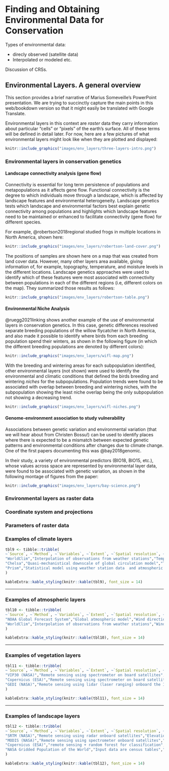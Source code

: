 #  Finding and Obtaining Environmental Data for Conservation {#envdata}

Types of environmental data:

- direcly observed (satellite data)
- Interpolated or modeled etc.

Discussion of CRSs.

## Environmental Layers. A general overview

This section provides a brief narrative of Marius Someveille's
PowerPoint presentation.  We are trying to succinctly capture the
main points in this web/bookdown version so that it might easily
be translated with Google Translate.

Environmental layers in this context are _raster_ data they carry
information about particular "cells" or "pixels" of the earth's surface.
All of these terms will be defined in detail later. For now, here are a few
pictures of what environmental layers might look like when they are plotted
and displayed:
  
```r
knitr::include_graphics("images/env_layers/three-layers-intro.png")
```
  
  
### Environmental layers in conservation genetics

#### Landscape connectivity analysis (gene flow)

Connectivity is essential for long term persistence of populations and metapopulations as it affects gene flow. Functional connectivity is the degree to which individuals move through a landscape, which is affected by landscape features and environmental heterogeneity. Landscape genetics tests which landscape and environmental factors best explain genetic connectivity among populations and highlights which landscape features need to be maintained or enhanced to facilitate connectivity (gene flow) for different species. 

For example, @robertson2018regional studied frogs in multiple locations in
North America, shown here:
  
```r
knitr::include_graphics("images/env_layers/robertson-land-cover.png")
``` 
  
The positions of samples are shown here on a map that was created from
land cover data.  However, many other layers area available, giving information
of, for example, topography, temperature, and moisture levels in the different
locations.  Landscape genetics approaches were used to identify which of these 
features were most associated with connectivity between populations in
each of the different regions (i.e, different colors on the map).  They summarized
those results as follows:
  
```r
knitr::include_graphics("images/env_layers/robertson-table.png")
``` 
  
  
#### Environmental Niche Analysis

@ruegg2021linking shows another example of the use of environmental layers
in conservation genetics.  In this case, genetic differences resolved separate
breeding populations of the willow flycatcher in North America, and also made it
possible to identify where birds from each breeding population spend their
winters, as shown in the following figure (in which the different breeding
populations are denoted by different colors):
  
```r
knitr::include_graphics("images/env_layers/wifl-map.png")
``` 

With the breeding and wintering areas for each subpopulation identified,
other environmental layers (not shown) were used to identify the environmental
and climatic conditions that defined the birds breeding and wintering
_niches_ for the subpopulations. Population trends were found to be associated
with overlap between breeding and wintering niches, with the subpopulation showing 
the least niche overlap being the only subpopulation not showing a decreasing trend.
  
```r
knitr::include_graphics("images/env_layers/wifl-niches.png")
``` 


#### Genome-environment association to study vulnerability

Associations between genetic variation and environmental variation
(that we will hear about from Christen Bossu!) can be used to identify
places where there is expected to be a mismatch between expected genetic patterns
and environmental conditions after changes due to climate change.  One of the first
papers documenting this was @bay2018genomic.  

In their study, a variety of environmental predictors (BIO18, BIO15, etc.), whose
values across space are represented by environmental layer data, were found to
be associated with genetic variation, as shown in the following montage of
figures from the paper:
  
```r
knitr::include_graphics("images/env_layers/bay-science.png")
``` 
  


### Environmental layers as raster data

### Coordinate system and projections

### Parameters of raster data


### Examples of climate layers

```r
tbl9 <- tibble::tribble(
~`Source`, ~`Method`, ~`Variables`, ~`Extent`, ~`Spatial resolution`, ~`Temporal resolution`,
"WorldClim","Interpolation of observations from weather stations","Temperature Precipitation Solar radiation BIOCLIM","Global","30 sec (~1km2) 2.5 min 5 min 10 min (~340 km2)","Monthly 1970 – 2000",
"Chelsa","Quasi-mechanistical downscale of global circulation model","Temperature Precipitation BIOCLIM","Global","30 arc sec (~1km2)","Monthly 1979 – 2018",
"Prism","Statistical model using weather station data  and atmospheric process","Temperature Precipitation","USA","30 arc sec (~1km2)","Monthly 1981–2010"
)

kableExtra::kable_styling(knitr::kable(tbl9), font_size = 14)
```

---

### Examples of atmospheric layers


```r
tbl10 <- tibble::tribble(
~`Source`, ~`Method`, ~`Variables`, ~`Extent`, ~`Spatial resolution`, ~`Temporal resolution`,
"NOAA Global Forecast System","Global atmospheric model","Wind direction Wind speed","Global","0.5 deg","6 times / day 2011 – present",
"WorldClim","Interpolation of observations from weather stations","Wind speed Water vapor pressure","Global","30 sec (~1km2) 2.5 min 5 min 10 min (~340 km2)","Monthly 1970 – 2000"
)

kableExtra::kable_styling(knitr::kable(tbl10), font_size = 14)
```

---


### Examples of vegetation layers

```r
tbl11 <- tibble::tribble(
~`Source`, ~`Method`, ~`Variables`, ~`Extent`, ~`Spatial resolution`, ~`Temporal resolution`,
"VIP30 (NASA)","Remote sensing using spectrometer on board satellites","NDVI EVI","Global","0.05 deg ~5.6km","Monthly 1981 – 2014",
"Copernicus (ESA)","Remote sensing using spectrometer on board satellites","NDVI EVI","Global","300m","10-day Present",
"GEDI (NASA)","Remote sensing using lidar (laser ranging) onboard the ISS","Vertical profile of vegetation: canopy height, canopy vertical structure, ground elevation ","51.6 deg N and S latitudes ","25m","Annual Present"
)

kableExtra::kable_styling(knitr::kable(tbl11), font_size = 14)
```

---


### Examples of landscape layers

```r
tbl12 <- tibble::tribble(
~`Source`, ~`Method`, ~`Variables`, ~`Extent`, ~`Spatial resolution`, ~`Temporal resolution`,
"SRTM (NASA)","Remote sensing using radar onboard satellites","Elevation","Global","1 arc-second (~30m)","NA",
"MODIS (NASA)","Remote sensing using spectrometer onboard satellites","Snow cover","Global","30 arc-sec (~1km2)"," ",
"Copernicus (ESA)","remote sensing + random forest for classification","Land cover","Global","100m","NA",
"NASA Gridded Population of the World","Input data are census tables","Human population density","Global","30 arc-sec (~1km2) ","NA 2000–2020"
)

kableExtra::kable_styling(knitr::kable(tbl12), font_size = 14)
```

